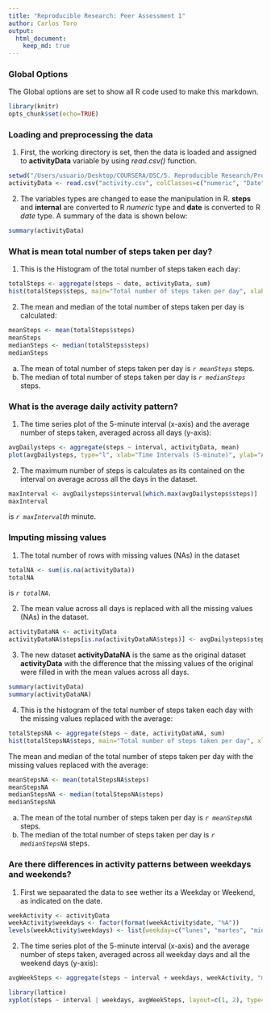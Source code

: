 ```yaml
---
title: "Reproducible Research: Peer Assessment 1"
author: Carlos Toro
output: 
  html_document:
    keep_md: true
---
```


### Global Options

The Global options are set to show all R code used to make this markdown.

```r
library(knitr)
opts_chunk$set(echo=TRUE)
```

### Loading and preprocessing the data

1. First, the working directory is set, then the data is loaded and assigned to **activityData** variable by using *read.csv()* function.
```r
setwd("/Users/usuario/Desktop/COURSERA/DSC/5. Reproducible Research/Project1")
activityData <- read.csv("activity.csv", colClasses=c("numeric", "Date", "numeric"))
```

2. The variables types are changed to ease the manipulation in R. **steps** and **internal** are converted to R *numeric* type and **date** is converted to R *date* type. A summary of the data is shown below:

```r
summary(activityData)
```

### What is mean total number of steps taken per day?

1. This is the Histogram of the total number of steps taken each day:
```r
totalSteps <- aggregate(steps ~ date, activityData, sum)
hist(totalSteps$steps, main="Total number of steps taken per day", xlab = "Total steps", ylab = "Count", col = "blue", breaks = 11)
```

2. The mean and median of the total number of steps taken per day is calculated:
```r
meanSteps <- mean(totalSteps$steps)
meanSteps
medianSteps <- median(totalSteps$steps)
medianSteps
```
  a. The mean of total number of steps taken per day is *`r meanSteps`* steps.
  b. The median of total number of steps taken per day is *`r medianSteps`* steps.

### What is the average daily activity pattern?

1. The time series plot of the 5-minute interval (x-axis) and the average number of steps taken, averaged across all days (y-axis):
```r
avgDailysteps <- aggregate(steps ~ interval, activityData, mean)
plot(avgDailysteps, type="l", xlab="Time Intervals (5-minute)", ylab="Average number of steps taken (all Days)", main = "Average steps taken accross all days", col="blue")
```

2. The maximum number of steps is calculates as its contained on the interval on average across all the days in the dataset. 

```r
maxInterval <- avgDailysteps$interval[which.max(avgDailysteps$steps)]
maxInterval
```
is *`r maxInterval`th* minute.

### Imputing missing values

1. The total number of rows with missing values (NAs) in the dataset 
```r
totalNA <- sum(is.na(activityData))
totalNA
```
is *`r totalNA`*.

2. The mean value across all days is replaced with all the missing values (NAs) in the dataset.
```r
activityDataNA <- activityData
activityDataNA$steps[is.na(activityDataNA$steps)] <- avgDailysteps$steps
```

3. The new dataset **activityDataNA** is the same as the original dataset **activityData** with the difference that the missing values of the original were filled in with the mean values across all days.

```r
summary(activityData)
summary(activityDataNA)
```

4. This is the histogram of the total number of steps taken each day with the missing values replaced with the average:
```r
totalStepsNA <- aggregate(steps ~ date, activityDataNA, sum)
hist(totalStepsNA$steps, main="Total number of steps taken per day", xlab = "Total steps", ylab = "Count", col = "blue", breaks = 11)
```

The mean and median of the total number of steps taken per day with the missing values replaced with the average:
```r
meanStepsNA <- mean(totalStepsNA$steps)
meanStepsNA
medianStepsNA <- median(totalStepsNA$steps)
medianStepsNA
```
a. The mean of the total number of steps taken per day is *`r meanStepsNA`* steps.
b. The median of the total number of steps taken per day is *`r medianStepsNA`* steps.

### Are there differences in activity patterns between weekdays and weekends?

1. First we sepaarated the data to see wether its a Weekday or Weekend, as indicated on the date.
```r
weekActivity <- activityData
weekActivity$weekdays <- factor(format(weekActivity$date, "%A"))
levels(weekActivity$weekdays) <- list(weekday=c("lunes", "martes", "miércoles", "jueves", "viernes"), weekend = c("sábado", "domingo"))

```

2. The time series plot of the 5-minute interval (x-axis) and the average number of steps taken, averaged across all weekday days and all the weekend days (y-axis):

```r
avgWeekSteps <- aggregate(steps ~ interval + weekdays, weekActivity, "mean")

library(lattice)
xyplot(steps ~ interval | weekdays, avgWeekSteps, layout=c(1, 2), type="l", xlab="Interval (5-minute)", ylab="Average number of steps across all days")

```

